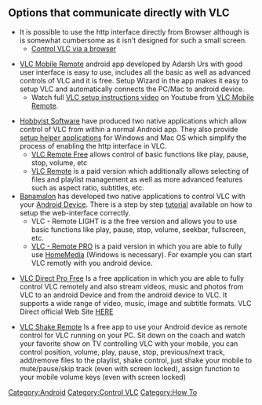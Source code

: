 ==Options that communicate directly with VLC==

*It is possible to use the http interface directly from Browser although is is somewhat cumbersome as it isn't designed for such a small screen.
**[[Control VLC via a browser]]

*[https://play.google.com/store/apps/details?id=adarshurs.android.vlcmobileremote VLC Mobile Remote] android app developed by Adarsh Urs with good user interface is easy to use, includes all the basic as well as advanced controls of VLC and it is free. Setup Wizard in the app makes it easy to setup VLC and automatically connects the PC/Mac to android device.
** Watch full [https://www.youtube.com/watch?v=2wu1vQDazNY VLC setup instructions video] on Youtube from [http://vlcmobileremote.com VLC Mobile Remote].

*[http://www.hobbyistsoftware.com Hobbyist Software] have produced two native applications which allow control of VLC from within a normal Android app. They also provide [http://www.hobbyistsoftware.com/VLCSetup setup helper applications] for Windows and Mac OS which simplify the process of enabling the http interface in VLC.
**[http://hobbyistsoftware.com/android/vlc-remote-free VLC Remote Free] allows control of basic functions like play, pause, stop, volume, etc
**[http://hobbyistsoftware.com/android/vlc-remote VLC Remote] is a paid version which additionally allows selecting of files and playlist management as well as more advanced features such as aspect ratio, subtitles, etc.
*[http://www.banamalon.net/android/ Banamalon] has developed two native applications to control VLC with your [https://www.appaustic.com/android-app-development Android Device]. There is a step by step [http://www.banamalon.net/android/?page_id=19#vlc tutorial] available on how to setup the web-interface correctly.
**VLC - Remote LIGHT is a the free version and allows you to use basic functions like play, pause, stop, volume, seekbar, fullscreen, etc.
**[http://www.banamalon.net/android/?p=305 VLC - Remote PRO] is a paid version in which you are able to fully use [http://www.banamalon.net/android/?p=388 HomeMedia] (Windows is necessary). For example you can start VLC remotly with you android device.

*[https://play.google.com/store/apps/details?id=com.vlcforandroid.vlcdirectprofree VLC Direct Pro Free] Is a free application in which you are able to fully control VLC remotely and also stream videos, music and photos from VLC to an android Device and from the android device to VLC. It supports a wide range of video, music, image and subtitle formats. VLC Direct official Web Site [http://www.vlcdirect.com HERE]

*[https://play.google.com/store/apps/details?id=com.maxdev.android.shaketest VLC Shake Remote] Is a free app to use your Android device as remote control for VLC running on your PC. Sit down on the coach and watch your favorite show on TV controlling VLC with your mobile, you can control position, volume, play, pause, stop, previous/next track, add/remove files to the playlist, shake control, just shake your mobile to mute/pause/skip track (even with screen locked), assign function to your mobile volume keys (even with screen locked)

[[Category:Android]]
[[Category:Control VLC]]
[[Category:How To]]
